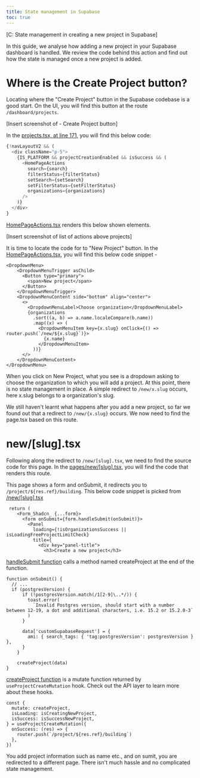 ```yaml
---
title: State management in Supabase
toc: true
---
```


[C: State management in creating a new project in Supabase]

In this guide, we analyse how adding a new project in your Supabase dashboard is handled. We 
review the code behind this action and find out how the state is managed once a new project 
is added.

# Where is the Create Project button?

Locating where the "Create Project" button in the Supabase codebase is a good start. On the UI, you
will find this button at the route `/dashboard/projects`.

[Insert screenshot of - Create Project button]

In the [projects.tsx, at line 171](https://github.com/supabase/supabase/blob/master/apps/studio/pages/projects.tsx#L71),
you will find this below code:

```js
{!navLayoutV2 && (
  <div className="p-5">
    {IS_PLATFORM && projectCreationEnabled && isSuccess && (
      <HomePageActions
        search={search}
        filterStatus={filterStatus}
        setSearch={setSearch}
        setFilterStatus={setFilterStatus}
        organizations={organizations}
      />
    )}
  </div>
}
```

[HomePageActions.tsx](https://github.com/supabase/supabase/blob/master/apps/studio/components/interfaces/HomePageActions.tsx#L33)
renders this below shown elements.

[Insert screenshot of list of actions above projects]

It is time to locate the code for to "New Project" button. In the [HomePageActions.tsx](https://github.com/supabase/supabase/blob/master/apps/studio/components/interfaces/HomePageActions.tsx#L47),
you will find this below code snippet - 

```
<DropdownMenu>
    <DropdownMenuTrigger asChild>
      <Button type="primary">
        <span>New project</span>
      </Button>
    </DropdownMenuTrigger>
    <DropdownMenuContent side="bottom" align="center">
      <>
        <DropdownMenuLabel>Choose organization</DropdownMenuLabel>
        {organizations
          .sort((a, b) => a.name.localeCompare(b.name))
          .map((x) => (
            <DropdownMenuItem key={x.slug} onClick={() => router.push(`/new/${x.slug}`)}>
              {x.name}
            </DropdownMenuItem>
          ))}
      </>
    </DropdownMenuContent>
</DropdownMenu>
```

When you click on New Project, what you see is a dropdown asking to choose the organization to which you will add
a project. At this point, there is no state management in place. A simple redirect to `/new/x.slug` occurs, here 
x.slug belongs to a organization's slug.

We still haven't learnt what happens after you add a new project, so far we found out that a redirect to 
`/new/{x.slug}` occurs. We now need to find the page.tsx based on this route.

# new/[slug].tsx

Following along the redirect to `/new/[slug].tsx`, we need to find the source code for this page. In the 
[pages/new/[slug].tsx](https://github.com/supabase/supabase/blob/master/apps/studio/pages/new/%5Bslug%5D.tsx), you
will find the code that renders this route.

This page shows a form and onSubmit, it redirects you to `/project/${res.ref}/building`. This below code snippet
is picked from [/new/[slug].tsx](https://github.com/supabase/supabase/blob/master/apps/studio/pages/new/%5Bslug%5D.tsx#L371)

```
 return (
    <Form_Shadcn_ {...form}>
      <form onSubmit={form.handleSubmit(onSubmit)}>
        <Panel
          loading={!isOrganizationsSuccess || isLoadingFreeProjectLimitCheck}
          title={
            <div key="panel-title">
              <h3>Create a new project</h3>
```

[handleSubmit function](https://github.com/supabase/supabase/blob/master/apps/studio/pages/new/%5Bslug%5D.tsx#L327) 
calls a method named createProject at the end of the function.

```
function onSubmit() {
  // ...
  if (postgresVersion) {
      if (!postgresVersion.match(/1[2-9]\..*/)) {
        toast.error(
          `Invalid Postgres version, should start with a number between 12-19, a dot and additional characters, i.e. 15.2 or 15.2.0-3`
        )
      }

      data['customSupabaseRequest'] = {
        ami: { search_tags: { 'tag:postgresVersion': postgresVersion } },
      }
    }

    createProject(data)
}
```

[createProject function](https://github.com/supabase/supabase/blob/master/apps/studio/pages/new/%5Bslug%5D.tsx#L180) 
is a mutate function returned by `useProjectCreateMutation` hook. Check out the API layer to learn more about 
these hooks.

```
const {
  mutate: createProject,
  isLoading: isCreatingNewProject,
  isSuccess: isSuccessNewProject,
} = useProjectCreateMutation({
  onSuccess: (res) => {
    router.push(`/project/${res.ref}/building`)
  },
})
```

You add project information such as name etc., and on sumit, you are redirected to a different page. There isn't much 
hassle and no complicated state management.